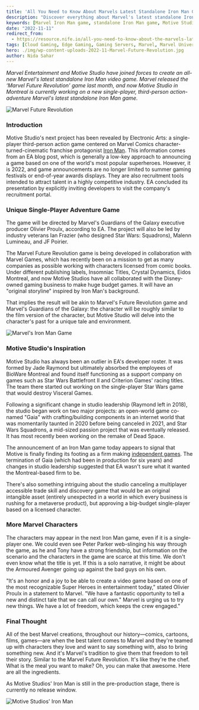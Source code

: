 ```yaml
---
title: 'All You Need to Know About Marvels Latest Standalone Iron Man Game'
description: "Discover everything about Marvel's latest standalone Iron Man game, developed by Motive Studio. Learn about the game's unique features, its development team, and what to expect from this exciting new title. Explore the potential for Marvel's Iron Man to bring a fresh and immersive single-player experience to fans of the Marvel Universe."
keywords: [Marvel Iron Man game, standalone Iron Man game, Motive Studio, Marvel Entertainment, single-player action game, Marvel video game, Iron Man game news, upcoming Marvel games, video game development]
date: "2022-11-11"
redirect_from: 
  - https://resource.nife.io/all-you-need-to-know-about-the-marvels-latest-standalone-iron-man-game/
tags: [Cloud Gaming, Edge Gaming, Gaming Servers, Marvel, Marvel Universe]
hero: ./img/wp-content-uploads-2022-11-Marvel-Future-Revolution.jpg
author: Nida Sahar
---
```


_Marvel Entertainment and Motive Studio have joined forces to create an all-new Marvel's latest standalone Iron Man video game. Marvel released the ‘Marvel Future Revolution' game last month, and now Motive Studio in Montreal is currently working on a new single-player, third-person action-adventure Marvel's latest standalone Iron Man game._

![Marvel Future Revolution](https://raw.githubusercontent.com/nifetency/nife-blog-content/main/blog/img/Marvel-Future-Revolution.jpg)
<br/>


 

### Introduction

Motive Studio's next project has been revealed by Electronic Arts: a single-player third-person action game centered on Marvel Comics character-turned-cinematic franchise protagonist [Iron Man](https://en.wikipedia.org/wiki/Iron_Man). This information comes from an EA blog post, which is generally a low-key approach to announcing a game based on one of the world's most popular superheroes. However, it is 2022, and game announcements are no longer limited to summer gaming festivals or end-of-year awards displays. They are also recruitment tools intended to attract talent in a highly competitive industry. EA concluded its presentation by explicitly inviting developers to visit the company's recruitment portal.

### Unique Single-Player Adventure Game

The game will be directed by Marvel's Guardians of the Galaxy executive producer Olivier Proulx, according to EA. The project will also be led by industry veterans Ian Frazier (who designed Star Wars: Squadrons), Malenn Lumineau, and JF Poirier.

The Marvel Future Revolution game is being developed in collaboration with Marvel Games, which has recently been on a mission to get as many companies as possible working with characters licensed from comic books. Under different publishing labels, Insomniac Titles, Crystal Dynamics, Eidos Montreal, and now Motive Studios have all collaborated with the Disney-owned gaming business to make huge budget games. It will have an "original storyline" inspired by Iron Man's background.

That implies the result will be akin to Marvel's Future Revolution game and Marvel's Guardians of the Galaxy: the character will be roughly similar to the film version of the character, but Motive Studio will delve into the character's past for a unique tale and environment.

![Marvel's Iron Man Game](https://raw.githubusercontent.com/nifetency/nife-blog-content/main/blog/img/Marvels-Iron-man-game.png)
<br/>


 

### Motive Studio's Inspiration

Motive Studio has always been an outlier in EA's developer roster. It was formed by Jade Raymond but ultimately absorbed the employees of BioWare Montreal and found itself functioning as a support company on games such as Star Wars Battlefront II and Criterion Games' racing titles. The team there started out working on the single-player Star Wars game that would destroy Visceral Games.

Following a significant change in studio leadership (Raymond left in 2018), the studio began work on two major projects: an open-world game co-named "Gaia" with crafting/building components in an internet world that was momentarily taunted in 2020 before being canceled in 2021, and Star Wars Squadrons, a mid-sized passion project that was eventually released. It has most recently been working on the remake of Dead Space.

The announcement of an Iron Man game today appears to signal that Motive is finally finding its footing as a firm making [independent games](/blog/top-cloud-servers-to-opt-for-to-skyrocket-your-gaming-experience/). The termination of Gaia (which had been in production for six years) and changes in studio leadership suggested that EA wasn't sure what it wanted the Montreal-based firm to be.

There's also something intriguing about the studio canceling a multiplayer accessible trade skill and discovery game that would be an original intangible asset (entirely unexpected in a world in which every business is rushing for a metaverse product), but approving a big-budget single-player based on a licensed character.

### More Marvel Characters

The characters may appear in the next Iron Man game, even if it is a single-player one. We could even see Peter Parker web-slinging his way through the game, as he and Tony have a strong friendship, but information on the scenario and the characters in the game are scarce at this time. We don't even know what the title is yet. If this is a solo narrative, it might be about the Armoured Avenger going up against the bad guys on his own.

"It's an honor and a joy to be able to create a video game based on one of the most recognizable Super Heroes in entertainment today," stated Olivier Proulx in a statement to Marvel. "We have a fantastic opportunity to tell a new and distinct tale that we can call our own." Marvel is urging us to try new things. We have a lot of freedom, which keeps the crew engaged."

### Final Thought

All of the best Marvel creations, throughout our history—comics, cartoons, films, games—are when the best talent comes to Marvel and they're teamed up with characters they love and want to say something with, also to bring something new. And it's Marvel's tradition to give them that freedom to tell their story. Similar to the Marvel Future Revolution. It's like they're the chef. What is the meal you want to make? Oh, you can make that awesome. Here are all the ingredients.

As Motive Studios' Iron Man is still in the pre-production stage, there is currently no release window.

![Motive Studios' Iron Man](https://raw.githubusercontent.com/nifetency/nife-blog-content/main/blog/img/Motive-Studios-Iron-Man.png)
<br/>


 

